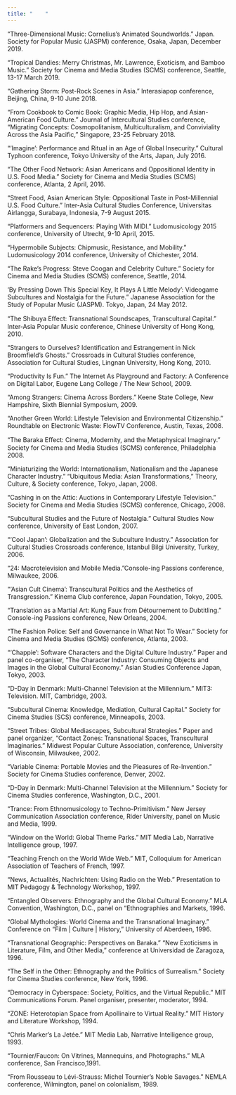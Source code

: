 ```yaml
---
title: "    "
---
```


“Three-Dimensional Music: Cornelius’s Animated Soundworlds.” Japan. Society for Popular Music (JASPM) conference, Osaka, Japan, December 2019.

“Tropical Dandies: Merry Christmas, Mr. Lawrence, Exoticism, and Bamboo Music.” Society for Cinema and Media Studies (SCMS) conference, Seattle, 13-17 March 2019.

“Gathering Storm: Post-Rock Scenes in Asia.” Interasiapop conference, Beijing, China, 9-10 June 2018.

“From Cookbook to Comic Book: Graphic Media, Hip Hop, and Asian-American Food Culture.” Journal of Intercultural Studies conference, “Migrating Concepts: Cosmopolitanism, Multiculturalism, and Conviviality Across the Asia Pacific,” Singapore, 23-25 February 2018.

“‘Imagine’: Performance and Ritual in an Age of Global Insecurity.” Cultural Typhoon conference, Tokyo University of the Arts, Japan, July 2016.

“The Other Food Network: Asian Americans and Oppositional Identity in U.S. Food Media.” Society for Cinema and Media Studies (SCMS) conference, Atlanta, 2 April, 2016.

“Street Food, Asian American Style: Oppositional Taste in Post-Millennial U.S. Food Culture.” Inter-Asia Cultural Studies Conference, Universitas Airlangga, Surabaya, Indonesia, 7-9 August 2015.

“Platformers and Sequencers: Playing With MIDI.” Ludomusicology 2015 conference, University of Utrecht, 9-10 April, 2015.

“Hypermobile Subjects: Chipmusic, Resistance, and Mobility.” Ludomusicology 2014 conference, University of Chichester, 2014.

“The Rake’s Progress: Steve Coogan and Celebrity Culture.” Society for Cinema and Media Studies (SCMS) conference, Seattle, 2014.

‘By Pressing Down This Special Key, It Plays A Little Melody’: Videogame Subcultures and Nostalgia for the Future.” Japanese Association for the Study of Popular Music (JASPM). Tokyo, Japan, 24 May 2012.

“The Shibuya Eﬀect: Transnational Soundscapes, Transcultural Capital.” Inter-Asia Popular Music conference, Chinese University of Hong Kong, 2010.

“Strangers to Ourselves? Identification and Estrangement in Nick Broomfield’s Ghosts.” Crossroads in Cultural Studies conference, Association for Cultural Studies, Lingnan University, Hong Kong, 2010.

“Productivity Is Fun.” The Internet As Playground and Factory: A Conference on Digital Labor, Eugene Lang College / The New School, 2009.

“Among Strangers: Cinema Across Borders.” Keene State College, New Hampshire, Sixth Biennial Symposium, 2009.

“Another Green World: Lifestyle Television and Environmental Citizenship.” Roundtable on Electronic Waste: FlowTV Conference, Austin, Texas, 2008.

“The Baraka Eﬀect: Cinema, Modernity, and the Metaphysical Imaginary.” Society for Cinema and Media Studies (SCMS) conference, Philadelphia 2008.

“Miniaturizing the World: Internationalism, Nationalism and the Japanese Character Industry.” “Ubiquitous Media: Asian Transformations,” Theory, Culture, & Society conference, Tokyo, Japan, 2008.

“Cashing in on the Attic: Auctions in Contemporary Lifestyle Television.” Society for Cinema and Media Studies (SCMS) conference, Chicago, 2008.

“Subcultural Studies and the Future of Nostalgia.” Cultural Studies Now conference, University of East London, 2007.

“‘Cool Japan’: Globalization and the Subculture Industry.” Association for Cultural Studies Crossroads conference, Istanbul Bilgi University, Turkey, 2006.

“24: Macrotelevision and Mobile Media.”Console-ing Passions conference, Milwaukee, 2006.

“‘Asian Cult Cinema’: Transcultural Politics and the Aesthetics of Transgression.” Kinema Club conference, Japan Foundation, Tokyo, 2005.

“Translation as a Martial Art: Kung Faux from Détournement to Dubtitling.” Console-ing Passions conference, New Orleans, 2004.

“The Fashion Police: Self and Governance in What Not To Wear.” Society for Cinema and Media Studies (SCMS) conference, Atlanta, 2003.

“‘Chappie’: Software Characters and the Digital Culture Industry.” Paper and panel co-organiser, “The Character Industry: Consuming Objects and Images in the Global Cultural Economy.” Asian Studies Conference Japan, Tokyo, 2003.

“D-Day in Denmark: Multi-Channel Television at the Millennium.” MIT3: Television. MIT, Cambridge, 2003.

“Subcultural Cinema: Knowledge, Mediation, Cultural Capital.” Society for Cinema Studies (SCS) conference, Minneapolis, 2003.

“Street Tribes: Global Mediascapes, Subcultural Strategies.” Paper and panel organizer, “Contact Zones: Transnational Spaces, Transcultural Imaginaries.” Midwest Popular Culture Association, conference, University of Wisconsin, Milwaukee, 2002.

“Variable Cinema: Portable Movies and the Pleasures of Re-Invention.” Society for Cinema Studies conference, Denver, 2002.

“D-Day in Denmark: Multi-Channel Television at the Millennium.” Society for Cinema Studies conference, Washington, D.C., 2001.

“Trance: From Ethnomusicology to Techno-Primitivism.” New Jersey Communication Association conference, Rider University, panel on Music and Media, 1999.

“Window on the World: Global Theme Parks.” MIT Media Lab, Narrative Intelligence group, 1997.

“Teaching French on the World Wide Web.” MIT, Colloquium for American Association of Teachers of French, 1997.

“News, Actualités, Nachrichten: Using Radio on the Web.” Presentation to MIT Pedagogy & Technology Workshop, 1997.

“Entangled Observers: Ethnography and the Global Cultural Economy.” MLA Convention, Washington, D.C., panel on “Ethnographies and Markets, 1996.

“Global Mythologies: World Cinema and the Transnational Imaginary.” Conference on “Film | Culture | History,” University of Aberdeen, 1996.

“Transnational Geographic: Perspectives on Baraka.” “New Exoticisms in Literature, Film, and Other Media,” conference at Universidad de Zaragoza, 1996.

“The Self in the Other: Ethnography and the Politics of Surrealism.” Society for Cinema Studies conference, New York, 1996.

“Democracy in Cyberspace: Society, Politics, and the Virtual Republic.” MIT Communications Forum. Panel organiser, presenter, moderator, 1994.

“ZONE: Heterotopian Space from Apollinaire to Virtual Reality.” MIT History and Literature Workshop, 1994.

“Chris Marker’s La Jetée.” MIT Media Lab, Narrative Intelligence group, 1993.

“Tournier/Faucon: On Vitrines, Mannequins, and Photographs.” MLA conference, San Francisco,1991.

“From Rousseau to Lévi-Strauss: Michel Tournier’s Noble Savages.” NEMLA conference, Wilmington, panel on colonialism, 1989.

